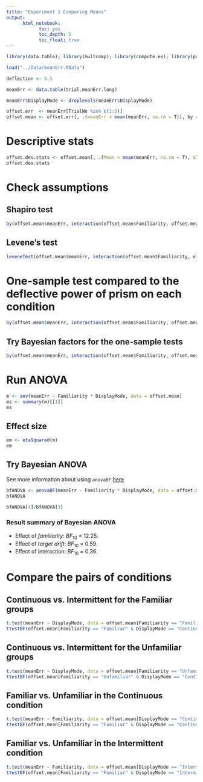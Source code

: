 ```yaml
---
title: "Experiment 1 Comparing Means"
output: 
      html_notebook:
            toc: yes
            toc_depth: 5
            toc_float: true
---
```


```r
library(data.table); library(multcomp); library(compute.es); library(pastecs); library(psych); library(car); library(ez); library(lsr); library(BayesFactor); library(WRS2); library(effsize)
```

```r
load("../Data/meanErr.RData")

deflection <- 8.5
```

```r
meanErr <- data.table(trial.meanErr.long)

meanErr$DisplayMode <- droplevels(meanErr$DisplayMode)

offset.err  <- meanErr[TrialNo %in% c(1:5)]
offset.mean <- offset.err[, .(meanErr = mean(meanErr, na.rm = T)), by = c("SubjectNo", "Familiarity", "DisplayMode")] 
```

# Descriptive stats
```r
offset.des.stats <- offset.mean[, .(Mean = mean(meanErr, na.rm = T), STD = sd(meanErr, na.rm = T), N = length(meanErr)), by = c("Familiarity", "DisplayMode")]
offset.des.stats
```

# Check assumptions
## Shapiro test
```r
by(offset.mean$meanErr, interaction(offset.mean$Familiarity, offset.mean$DisplayMode), shapiro.test)
```

## Levene's test
```r
leveneTest(offset.mean$meanErr, interaction(offset.mean$Familiarity, offset.mean$DisplayMode))
```

# One-sample test compared to the deflective power of prism on each condition
```r
by(offset.mean$meanErr, interaction(offset.mean$Familiarity, offset.mean$DisplayMode), function(x) t.test(x, mu = deflection, alternative = "less"))
```

## Try Bayesian factors for the one-sample tests
```r
by(offset.mean$meanErr, interaction(offset.mean$Familiarity, offset.mean$DisplayMode), function(x) ttestBF(x, mu = deflection, nullInterval = c(-Inf, 0)))

```

# Run ANOVA
```r
m <- aov(meanErr ~ Familiarity * DisplayMode, data = offset.mean)
ms <- summary(m)[[1]]
ms
```

## Effect size
```r
em <- etaSquared(m)
em
```

## Try Bayesian ANOVA
See more information about using `anovaBF` [here](https://richarddmorey.github.io/BayesFactor/#fixed)
```r
bfANOVA <- anovaBF(meanErr ~ Familiarity * DisplayMode, data = offset.mean)
bfANOVA

bfANOVA[4]/bfANOVA[3]
```

### Result summary of Bayesian ANOVA
* Effect of *familiarity*: $BF_10$ = 12.25.
* Effect of *target drift*: $BF_10$ = 0.59.
* Effect of interaction: $BF_10$ = 0.36.

# Compare the pairs of conditions
## Continuous vs. Intermittent for the Familiar groups
```r
t.test(meanErr ~ DisplayMode, data = offset.mean[Familiarity == "Familiar"], paired = FALSE, var.equal = TRUE, alternative = "less")
ttestBF(offset.mean[Familiarity == "Familiar" & DisplayMode == "Continuous"]$meanErr, offset.mean[Familiarity == "Familiar" & DisplayMode == "Intermittent"]$meanErr, paired = FALSE, nullInterval = c(-Inf, 0))
```

## Continuous vs. Intermittent for the Unfamiliar groups
```r
t.test(meanErr ~ DisplayMode, data = offset.mean[Familiarity == "Unfamiliar"], paired = FALSE, var.equal = TRUE, alternative = "less")
ttestBF(offset.mean[Familiarity == "Unfamiliar" & DisplayMode == "Continuous"]$meanErr, offset.mean[Familiarity == "Unfamiliar" & DisplayMode == "Intermittent"]$meanErr, paired = FALSE, nullInterval = c(-Inf, 0))
```

## Familiar vs. Unfamiliar in the Continuous condition
```r
t.test(meanErr ~ Familiarity, data = offset.mean[DisplayMode == "Continuous"], paired = FALSE, var.equal = TRUE, alternative = "less" )
ttestBF(offset.mean[Familiarity == "Familiar" & DisplayMode == "Continuous"]$meanErr, offset.mean[Familiarity == "Unfamiliar" & DisplayMode == "Continuous"]$meanErr, paired = FALSE, nullInterval = c(-Inf, 0))
```

## Familiar vs. Unfamiliar in the Intermittent condition
```r
t.test(meanErr ~ Familiarity, data = offset.mean[DisplayMode == "Intermittent"], paired = FALSE, var.equal = TRUE, alternative = "less" )
ttestBF(offset.mean[Familiarity == "Familiar" & DisplayMode == "Intermittent"]$meanErr, offset.mean[Familiarity == "Unfamiliar" & DisplayMode == "Intermittent"]$meanErr, paired = FALSE, nullInterval = c(-Inf, 0))
```
